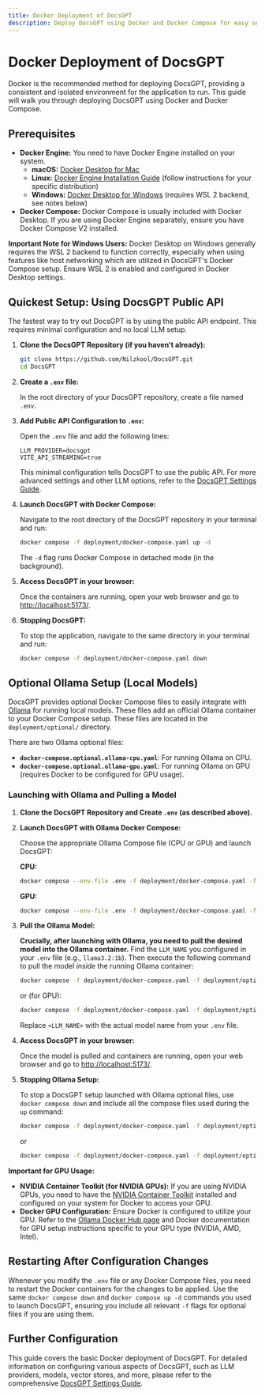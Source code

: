 ```yaml
---
title: Docker Deployment of DocsGPT
description: Deploy DocsGPT using Docker and Docker Compose for easy setup and management.
---
```


# Docker Deployment of DocsGPT

Docker is the recommended method for deploying DocsGPT, providing a consistent and isolated environment for the application to run. This guide will walk you through deploying DocsGPT using Docker and Docker Compose.

## Prerequisites

* **Docker Engine:** You need to have Docker Engine installed on your system.
    * **macOS:** [Docker Desktop for Mac](https://docs.docker.com/desktop/install/mac-install/)
    * **Linux:** [Docker Engine Installation Guide](https://docs.docker.com/engine/install/) (follow instructions for your specific distribution)
    * **Windows:** [Docker Desktop for Windows](https://docs.docker.com/desktop/install/windows-install/) (requires WSL 2 backend, see notes below)
* **Docker Compose:** Docker Compose is usually included with Docker Desktop. If you are using Docker Engine separately, ensure you have Docker Compose V2 installed.

**Important Note for Windows Users:** Docker Desktop on Windows generally requires the WSL 2 backend to function correctly, especially when using features like host networking which are utilized in DocsGPT's Docker Compose setup. Ensure WSL 2 is enabled and configured in Docker Desktop settings.

## Quickest Setup: Using DocsGPT Public API

The fastest way to try out DocsGPT is by using the public API endpoint. This requires minimal configuration and no local LLM setup.

1.  **Clone the DocsGPT Repository (if you haven't already):**

    ```bash
    git clone https://github.com/Nilzkool/DocsGPT.git
    cd DocsGPT
    ```

2.  **Create a `.env` file:**

    In the root directory of your DocsGPT repository, create a file named `.env`.

3.  **Add Public API Configuration to `.env`:**

    Open the `.env` file and add the following lines:

    ```
    LLM_PROVIDER=docsgpt
    VITE_API_STREAMING=true
    ```

    This minimal configuration tells DocsGPT to use the public API. For more advanced settings and other LLM options, refer to the [DocsGPT Settings Guide](/Deploying/DocsGPT-Settings).

4.  **Launch DocsGPT with Docker Compose:**

    Navigate to the root directory of the DocsGPT repository in your terminal and run:

    ```bash
    docker compose -f deployment/docker-compose.yaml up -d
    ```

    The `-d` flag runs Docker Compose in detached mode (in the background).

5.  **Access DocsGPT in your browser:**

    Once the containers are running, open your web browser and go to [http://localhost:5173/](http://localhost:5173/).

6.  **Stopping DocsGPT:**

    To stop the application, navigate to the same directory in your terminal and run:

    ```bash
    docker compose -f deployment/docker-compose.yaml down
    ```

## Optional Ollama Setup (Local Models)

DocsGPT provides optional Docker Compose files to easily integrate with [Ollama](https://ollama.com/) for running local models. These files add an official Ollama container to your Docker Compose setup. These files are located in the `deployment/optional/` directory.

There are two Ollama optional files:

*   **`docker-compose.optional.ollama-cpu.yaml`**: For running Ollama on CPU.
*   **`docker-compose.optional.ollama-gpu.yaml`**: For running Ollama on GPU (requires Docker to be configured for GPU usage).

### Launching with Ollama and Pulling a Model

1.  **Clone the DocsGPT Repository and Create `.env` (as described above).**

2.  **Launch DocsGPT with Ollama Docker Compose:**

    Choose the appropriate Ollama Compose file (CPU or GPU) and launch DocsGPT:

    **CPU:**
    ```bash
    docker compose --env-file .env -f deployment/docker-compose.yaml -f deployment/optional/docker-compose.optional.ollama-cpu.yaml up -d
    ```
    **GPU:**
    ```bash
    docker compose --env-file .env -f deployment/docker-compose.yaml -f deployment/optional/docker-compose.optional.ollama-gpu.yaml up -d
    ```

3.  **Pull the Ollama Model:**

    **Crucially, after launching with Ollama, you need to pull the desired model into the Ollama container.**  Find the `LLM_NAME` you configured in your `.env` file (e.g., `llama3.2:1b`). Then execute the following command to pull the model *inside* the running Ollama container:

    ```bash
    docker compose -f deployment/docker-compose.yaml -f deployment/optional/docker-compose.optional.ollama-cpu.yaml exec -it ollama ollama pull <LLM_NAME>
    ```
    or (for GPU):
     ```bash
    docker compose -f deployment/docker-compose.yaml -f deployment/optional/docker-compose.optional.ollama-gpu.yaml exec -it ollama ollama pull <LLM_NAME>
    ```
    Replace `<LLM_NAME>` with the actual model name from your `.env` file.

4.  **Access DocsGPT in your browser:**

    Once the model is pulled and containers are running, open your web browser and go to [http://localhost:5173/](http://localhost:5173/).

5.  **Stopping Ollama Setup:**

    To stop a DocsGPT setup launched with Ollama optional files, use `docker compose down` and include all the compose files used during the `up` command:

    ```bash
    docker compose -f deployment/docker-compose.yaml -f deployment/optional/docker-compose.optional.ollama-cpu.yaml down
    ```
    or

    ```bash
    docker compose -f deployment/docker-compose.yaml -f deployment/optional/docker-compose.optional.ollama-gpu.yaml down
    ```

**Important for GPU Usage:**

*   **NVIDIA Container Toolkit (for NVIDIA GPUs):** If you are using NVIDIA GPUs, you need to have the [NVIDIA Container Toolkit](https://docs.nvidia.com/datacenter/cloud-native/container-toolkit/latest/install-guide.html) installed and configured on your system for Docker to access your GPU.
*   **Docker GPU Configuration:** Ensure Docker is configured to utilize your GPU. Refer to the [Ollama Docker Hub page](https://hub.docker.com/r/ollama/ollama) and Docker documentation for GPU setup instructions specific to your GPU type (NVIDIA, AMD, Intel).

## Restarting After Configuration Changes

Whenever you modify the `.env` file or any Docker Compose files, you need to restart the Docker containers for the changes to be applied.  Use the same `docker compose down` and `docker compose up -d` commands you used to launch DocsGPT, ensuring you include all relevant `-f` flags for optional files if you are using them.

## Further Configuration

This guide covers the basic Docker deployment of DocsGPT. For detailed information on configuring various aspects of DocsGPT, such as LLM providers, models, vector stores, and more, please refer to the comprehensive [DocsGPT Settings Guide](/Deploying/DocsGPT-Settings).